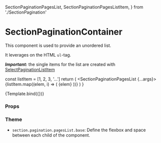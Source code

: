   SectionPaginationPagesList,
  SectionPaginationPagesListItem,
} from './SectionPagination'

<Meta
  title="Components/Section/SectionPaginationPagesList"
  component={SectionPaginationPagesList}
/>

# SectionPaginationContainer

This component is used to provide an unordered list.

It leverages on the HTML `ul`-tag.

_**Important:**_ the single items for the list are created with [SelectPaginationListItem](/docs/components-section-sectionpaginationpageslistitem--default-story)

  const listItem = [1, 2, 3, '...']
  return (
    <SectionPaginationPagesList {...args}>
      {listItem.map((elem, i) => (
        <SectionPaginationPagesListItem key={i}>
          {elem}
        </SectionPaginationPagesListItem>
      ))}
    </SectionPaginationPagesList>
  )
}

<Canvas>
  <Story name="Default">{Template.bind({})}</Story>
</Canvas>

### Props

<ArgsTable story="Default" />

### Theme

- `section.pagination.pagesList.base`: Define the flexbox and space between each child of the component.
